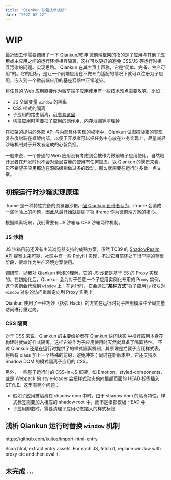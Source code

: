 ```yaml
---
title: "Qiankun 沙箱技术浅析"
date: "2022-02-22"
---
```


# WIP

最近因工作需要调研了一下 [Qiankun/乾坤](https://qiankun.umijs.org/zh) 微前端框架的<Note label="沙箱机制">指的是子应用与其他子应用或主应用之间的运行环境相互隔离，这样可以更好的避免 CSS/JS 等运行时相互污染的问题。</Note>实现思路。
Qiankun 在其主页上声称，它是“简单、完备、生产可用”的。它的目标，是让一个前端应用在不做专门适配的情况下就可以注册为子应用，嵌入到一个微前端应用的基座容器中正常渲染。

将任意的 Web 应用直接作为微前端子应用使用有一些技术难点需要攻克，比如：

- JS 全局变量 `window` 的隔离
- CSS 样式的隔离
- 子应用的路由隔离，[可参考这里](https://zhuanlan.zhihu.com/p/355419817)
- 切换应用时需要把子应用的副作用、内存泄漏等清理掉

在框架的提供的外部 API 与内部具体实现的权衡中，Qiankun 试图把沙箱的实现复杂度封装在框架内部，以便于开发者可以把任务中心放在业务实现上，尽量减轻沙箱机制对于开发者造成的心智负担。

一般来说，一个普通的 Web 应用没有考虑到会被作为微前端子应用使用，自然地开发者在开发时也不会对全局变量的使用有任何顾虑。以 Qiankun 的愿景来看，它不希望子应用那边在源码级别做过多的改动，那么就需要在运行时多做一点文章。

## 初探运行时沙箱实现原理

iframe 是一种特性完备的浏览器沙箱。[但 Qiankun 设计者认为](https://zhuanlan.zhihu.com/p/451425684)，iframe 会造成一些体验上的问题，因此从最开始就排除了将 iframe 作为微前端方案的核心。

根据隔离场景，我们需要有 JS 沙箱与 CSS 沙箱两种机制。

### JS 沙箱

JS 沙箱目前还没有主流浏览器支持的成熟方案。虽然 TC39 的 [ShadowRealm API](https://tc39.es/proposal-shadowrealm/) 提案未来可期，社区中有一些 Polyfill 实现，不过它目前还处于很早期的草案阶段，很难作为生产环境方案使用。

调研前，以我对 Qiankun 粗浅的理解，它的 JS 沙箱是基于 ES 的 Proxy 实现的。在初始化后，Qiankun 会为对于任意一个子应用实例化专用的 Proxy 实例，这个实例会代理到 `window` 上；在运行时，它会通过"**某种方式**"将子应用 js 模块对 `window` 对象的访问重新定向到 Proxy 实例上。

Qiankun 使用了一种巧妙（括弧 Hack）的方式在运行时对子应用模块中全局变量访问进行重定向。

### CSS 隔离

对于 CSS 来说，Qiankun 的主要维护者在 [Qiankun 快问快答](https://zhuanlan.zhihu.com/p/451425684) 中推荐应用本身在构建时就做好样式隔离，这样它被作为子应用使用时天然就具备了隔离特性。
不过 Qiankun 还是在运行时提供了的样式隔离机制，其原理是拦截子应用样式表，将所有 class 加上一个特殊的前缀，避免冲突；同时在新版本中，它还支持以 Shadow DOM 的模式隔离子应用的 CSS。

另外，一些基于运行时的 CSS-in-JS 框架，如 Emotion、styled-components、或是 Webpack 的 style-loader 会把样式动态的向根部页面的 HEAD 标签插入 STYLE。这里有两个问题：

- 假如子应用被隔离在 shadow dom 中时，由于 shadow dom 的隔离特性，样式标签需要加入相应的 shadow root 中，而不是根部模板 HEAD 中
- 子应用卸载时，需要清理子应用动态插入的样式标签

## 浅析 Qiankun 运行时替换 `window` 机制

https://github.com/kuitos/import-html-entry

Scan html, extract entry assets. For each JS, fetch it, replace window with proxy etc and then eval it.

## 未完成 ...

